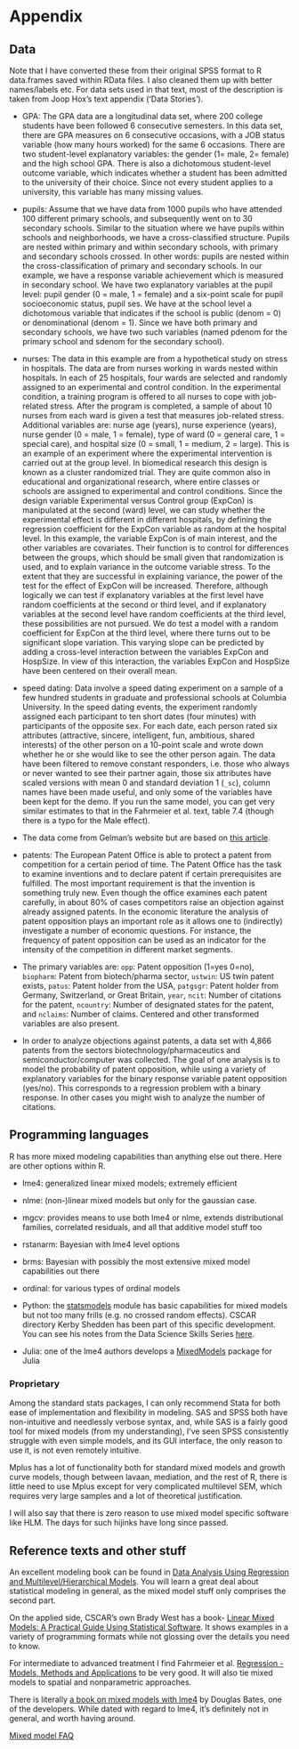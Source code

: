 # Appendix


## Data

Note that I have converted these from their original SPSS format to R data.frames saved within RData files. I also cleaned them up with better names/labels etc. For data sets used in that text, most of the description is taken from Joop Hox's text appendix ('Data Stories').

- <span class="emph">GPA</span>: The GPA data are a longitudinal data set, where 200 college students have been followed 6 consecutive semesters. In this data set, there are GPA measures on 6 consecutive occasions, with a JOB status variable (how many hours worked) for the same 6 occasions. There are two student-level explanatory variables: the gender (1= male, 2= female) and the high school GPA. There is also a dichotomous student-level outcome variable, which indicates whether a student has been admitted to the university of their choice. Since not every student applies to a university, this variable has many missing values. 

- <span class="emph">pupils</span>: Assume that we have data from 1000 pupils who have attended 100 different primary schools, and subsequently went on to 30 secondary schools. Similar to the situation where we have pupils within schools and neighborhoods, we have a cross-classified structure. Pupils are nested within primary and within secondary schools, with primary and secondary schools crossed. In other words: pupils are nested within the cross-classification of primary and secondary schools. In our example, we have a response variable achievement which is measured in secondary school. We have two explanatory variables at the pupil level: pupil gender (0 = male, 1 = female) and a six-point scale for pupil socioeconomic status, pupil ses. We have at the school level a dichotomous variable that indicates if the school is public (denom = 0) or denominational (denom = 1). Since we have both primary and secondary schools, we have two such variables (named pdenom for the primary school and sdenom for the secondary school).


- <span class="emph">nurses</span>: The data in this example are from a hypothetical study on stress in hospitals. The data are from nurses working in wards nested within hospitals. In each of 25 hospitals, four wards are selected and randomly assigned to an experimental and control condition. In the experimental condition, a training program is offered to all nurses to cope with job- related stress. After the program is completed, a sample of about 10 nurses from each ward is given a test that measures job-related stress. Additional variables are: nurse age (years), nurse experience (years), nurse gender (0 = male, 1 = female), type of ward (0 = general care, 1 = special care), and hospital size (0 = small, 1 = medium, 2 = large). This is an example of an experiment where the experimental intervention is carried out at the group level. In biomedical research this design is known as a cluster randomized trial. They are quite common also in educational and organizational research, where entire classes or schools are assigned to experimental and control conditions. Since the design variable Experimental versus Control group (ExpCon) is manipulated at the second (ward) level, we can study whether the experimental effect is different in different hospitals, by defining the regression coefficient for the ExpCon variable as random at the hospital level. In this example, the variable ExpCon is of main interest, and the other variables are covariates. Their function is to control for differences between the groups, which should be small given that randomization is used, and to explain variance in the outcome variable stress. To the extent that they are successful in explaining variance, the power of the test for the effect of ExpCon will be increased. Therefore, although logically we can test if explanatory variables at the first level have random coefficients at the second or third level, and if explanatory variables at the second level have random coefficients at the third level, these possibilities are not pursued. We do test a model with a random coefficient for ExpCon at the third level, where there turns out to be significant slope variation. This varying slope can be predicted by adding a cross-level interaction between the variables ExpCon and HospSize. In view of this interaction, the variables ExpCon and HospSize have been centered on their overall mean. 

- <span class="emph">speed dating</span>: Data involve a speed dating experiment on a sample of a few hundred students in graduate and professional schools at Columbia University. In the speed dating events, the experiment randomly assigned each participant to ten short dates (four minutes) with participants of the opposite sex. For each date, each person rated six attributes (attractive, sincere, intelligent, fun, ambitious, shared interests) of the other person on a 10-point scale and wrote down whether he or she would like to see the other person again. The data have been filtered to remove constant responders, i.e. those who always or never wanted to see  their partner again, those six attributes have scaled versions with mean 0 and standard deviation 1 (`_sc`), column names have been made useful, and only some of the variables have been kept for the demo. If you run the same model, you can get very similar estimates to that in the Fahrmeier et al. text, table 7.4 (though there is a typo for the Male effect).

- The data come from Gelman's website but are based on [this article](http://faculty.chicagobooth.edu/emir.kamenica/documents/genderDifferences.pdf).


- <span class="emph">patents</span>:
The European Patent Office is able to protect a patent from competition for a certain period of time. The Patent Office has the task to examine inventions and to declare patent if certain prerequisites are fulfilled. The most important requirement is that the invention is something truly new. Even though the office examines each patent carefully, in about 80% of cases competitors raise an objection against already assigned patents. In the economic literature the analysis of patent opposition plays an important role as it allows one to (indirectly) investigate a number of economic questions. For instance, the frequency of patent opposition can be used as an indicator for the intensity of the competition in different
market segments.

- The primary variables are: `opp`: Patent opposition (1=yes 0=no), `biopharm`: Patent from biotech/pharma sector, `ustwin`: US twin patent exists, `patus`: Patent holder from the USA, `patgsgr`: Patent holder from Germany, Switzerland, or Great Britain, `year`, `ncit`: Number of citations for the patent, `ncountry`: Number of designated states for the patent, and 
`nclaims`: Number of claims. Centered and other transformed variables are also present.

- In order to analyze objections against patents, a data set with 4,866 patents from the sectors biotechnology/pharmaceutics and semiconductor/computer was collected.  The goal of one analysis is to model the probability of patent opposition, while using a variety of explanatory variables for the binary response variable patent opposition (yes/no). This corresponds to a regression problem with a binary response. In other cases you might wish to analyze the number of citations.




## Programming languages

R has more mixed modeling capabilities than anything else out there.  Here are other options within R.

- <span class="pack">lme4</span>: generalized linear mixed models; extremely efficient
- <span class="pack">nlme</span>: (non-)linear mixed models but only for the gaussian case.
- <span class="pack">mgcv</span>: provides means to use both lme4 or nlme, extends distributional families, correlated residuals, and all that additive model stuff too
- <span class="pack">rstanarm</span>:  Bayesian with lme4 level options
- <span class="pack">brms</span>: Bayesian with possibly the most extensive mixed model capabilities out there
- <span class="pack">ordinal</span>: for various types of ordinal models



- Python: the [statsmodels](http://www.statsmodels.org/stable/mixed_linear.html) module has basic capabilities for mixed models but not too many frills (e.g. no crossed random effects).  CSCAR directory Kerby Shedden has been part of this specific development. You can see his notes from the Data Science Skills Series [here](https://github.com/kshedden/Statsmodels-MixedLM).
- Julia: one of the <span class="pack">lme4</span> authors develops a [MixedModels](https://github.com/dmbates/MixedModels.jl) package for Julia

### Proprietary

Among the standard stats packages, I can only recommend Stata for both ease of implementation and flexibility in modeling. SAS and SPSS both have non-intuitive and needlessly verbose syntax, and, while SAS is a fairly good tool for mixed models (from my understanding), I've seen SPSS consistently struggle with even simple models, and its GUI interface, the only reason to use it, is not even remotely intuitive.

Mplus has a lot of functionality both for standard mixed models and growth curve models, though between <span class="pack">lavaan</span>, <span class="pack">mediation</span>, and the rest of R, there is little need to use Mplus except for very complicated multilevel SEM, which requires very large samples and a lot of theoretical justification.

I will also say that there is zero reason to use mixed model specific software like HLM.  The days for such hijinks have long since passed.


## Reference texts and other stuff

An excellent modeling book can be found in [Data Analysis Using Regression and Multilevel/Hierarchical Models](http://www.stat.columbia.edu/~gelman/arm/).  You will learn a great deal about statistical modeling in general, as the mixed model stuff only comprises the second part.


On the applied side, CSCAR's own Brady West has a book- [Linear Mixed Models: A Practical Guide Using Statistical Software ](http://www-personal.umich.edu/~bwest/almmussp.html). It shows examples in a variety of programming formats while not glossing over the details you need to know.

For intermediate to advanced treatment I find Fahrmeier et al. [Regression - Models, Methods and Applications](http://www.springer.com/us/book/9783642343322) to be very good.  It will also tie mixed models to spatial and nonparametric approaches.

There is literally [a book on mixed models with lme4](http://lme4.r-forge.r-project.org/lMMwR/lrgprt.pdf) by Douglas Bates, one of the developers. While dated with regard to <span class="pack">lme4</span>, it's definitely not in general, and worth having around.

[Mixed model FAQ](https://bbolker.github.io/mixedmodels-misc/glmmFAQ.html)